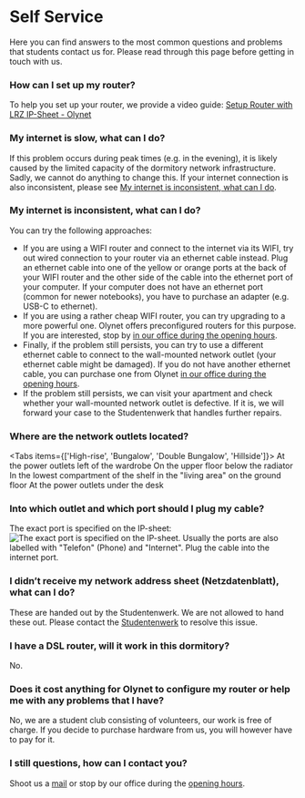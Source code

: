 
# Self Service

Here you can find answers to the most common questions and problems that
students contact us for. Please read through this page before getting in touch with us.

### How can I set up my router?

To help you set up your router, we provide a video guide:
[Setup Router with LRZ IP-Sheet - Olynet](https://youtu.be/cfi3lpi6sKQ)

### My internet is slow, what can I do?

If this problem occurs during peak times (e.g. in the evening),
it is likely caused by the limited capacity of the dormitory network infrastructure.
Sadly, we cannot do anything to change this. If your internet connection is also
inconsistent, please see [My internet is inconsistent, what can I do](#my-internet-is-inconsistent-what-can-i-do).

### My internet is inconsistent, what can I do?

You can try the following approaches:

- If you are using a WIFI router and connect to the internet via its WIFI, try
  out wired connection to your router via an ethernet cable instead. Plug an
  ethernet cable into one of the yellow or orange ports at the back of your WIFI router
  and the other side of the cable into the ethernet port of your computer.
  If your computer does not have an ethernet port (common for newer notebooks), you
  have to purchase an adapter (e.g. USB-C to ethernet).
- If you are using a rather cheap WIFI router, you can try upgrading to a more powerful one.
  Olynet offers preconfigured routers for this purpose. If you are interested, stop by
  [in our office during the opening hours](/#opening-hours).
- Finally, if the problem still persists, you can try to use a different ethernet cable to connect to
  the wall-mounted network outlet (your ethernet cable might be damaged). If you do not have
  another ethernet cable, you can purchase one from Olynet
  [in our office during the opening hours](/#opening-hours).
- If the problem still persists, we can visit your apartment and check whether your
  wall-mounted network outlet is defective. If it is, we will forward your case to the
  Studentenwerk that handles further repairs.

### Where are the network outlets located?

<Tabs items={['High-rise', 'Bungalow', 'Double Bungalow', 'Hillside']}>
  <Tab>
    At the power outlets left of the wardrobe
  </Tab>
  <Tab>
    On the upper floor below the radiator
  </Tab>
  <Tab>
    In the lowest compartment of the shelf in the "living area" on the ground floor
  </Tab>
  <Tab>
    At the power outlets under the desk
  </Tab>
</Tabs>

### Into which outlet and which port should I plug my cable?

The exact port is specified on the IP-sheet:
![The exact port is specified on the IP-sheet.](../public/Dose.png)
Usually the ports are also labelled with "Telefon" (Phone) and "Internet". Plug the
cable into the internet port.

### I didn’t receive my network address sheet (Netzdatenblatt), what can I do?

These are handed out by the Studentenwerk. We are not allowed to hand these out.
Please contact the [Studentenwerk](mailto:wohnen-team1@stwm.de) to resolve this issue.

### I have a DSL router, will it work in this dormitory?

No.

### Does it cost anything for Olynet to configure my router or help me with any problems that I have?

No, we are a student club consisting of volunteers, our work is free of charge. If you decide to
purchase hardware from us, you will however have to pay for it.

### I still questions, how can I contact you?

Shoot us a [mail](mailto:office@olynet.club) or stop by our office during the [opening hours](/#opening-hours).
